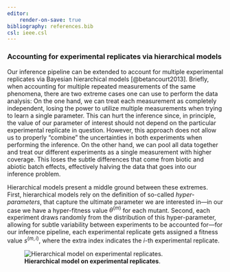 ```yaml
---
editor:
    render-on-save: true
bibliography: references.bib
csl: ieee.csl
---
```


### Accounting for experimental replicates via hierarchical models

Our inference pipeline can be extended to account for multiple experimental
replicates via Bayesian hierarchical models [@betancourt2013]. Briefly, when
accounting for multiple repeated measurements of the same phenomena, there are
two extreme cases one can use to perform the data analysis: On the one hand, we
can treat each measurement as completely independent, losing the power to
utilize multiple measurements when trying to learn a single parameter. This can
hurt the inference since, in principle, the value of our parameter of interest
should not depend on the particular experimental replicate in question. However,
this approach does not allow us to properly "combine" the uncertainties in both
experiments when performing the inference. On the other hand, we can pool all
data together and treat our different experiments as a single measurement with
higher coverage. This loses the subtle differences that come from biotic and
abiotic batch effects, effectively halving the data that goes into our inference
problem.

Hierarchical models present a middle ground between these extremes. First,
hierarchical models rely on the definition of so-called *hyper-parameters*, that
capture the ultimate parameter we are interested in---in our case we have a
hyper-fitness value $\theta^{(m)}$ for each mutant. Second, each experiment
draws randomly from the distribution of this hyper-parameter, allowing for
subtle variability between experiments to be accounted for---for our inference
pipeline, each experimental replicate gets assigned a fitness value $s^{(m,i)}$,
where the extra index indicates the $i$-th experimental replicate.

![**Hierarchical model on experimental replicates**.](./figs/fig03){#fig-03}